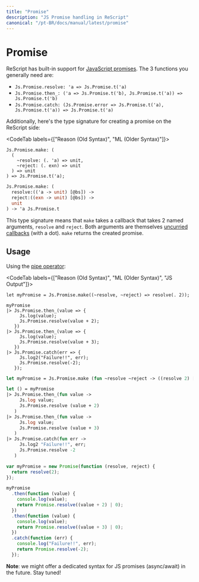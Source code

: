 ```yaml
---
title: "Promise"
description: "JS Promise handling in ReScript"
canonical: "/pt-BR/docs/manual/latest/promise"
---
```


# Promise

ReScript has built-in support for [JavaScript promises](api/js/promise). The 3 functions you generally need are:

- `Js.Promise.resolve: 'a => Js.Promise.t('a)`
- `Js.Promise.then_: ('a => Js.Promise.t('b), Js.Promise.t('a)) => Js.Promise.t('b)`
- `Js.Promise.catch: (Js.Promise.error => Js.Promise.t('a), Js.Promise.t('a)) => Js.Promise.t('a)`

Additionally, here's the type signature for creating a promise on the ReScript side:

<CodeTab labels={["Reason (Old Syntax)", "ML (Older Syntax)"]}>

```rei
Js.Promise.make: (
  (
    ~resolve: (. 'a) => unit,
    ~reject: (. exn) => unit
  ) => unit
) => Js.Promise.t('a);
```
```mli
Js.Promise.make: (
  resolve:(('a -> unit) [@bs]) ->
  reject:((exn -> unit) [@bs]) ->
  unit
) -> 'a Js.Promise.t
```

</CodeTab>

This type signature means that `make` takes a callback that takes 2 named arguments, `resolve` and `reject`. Both arguments are themselves [uncurried callbacks](
function.md#uncurried-function) (with a dot). `make` returns the created promise.

## Usage

Using the [pipe operator](pipe.md):

<CodeTab labels={["Reason (Old Syntax)", "ML (Older Syntax)", "JS Output"]}>

```re
let myPromise = Js.Promise.make((~resolve, ~reject) => resolve(. 2));

myPromise
|> Js.Promise.then_(value => {
     Js.log(value);
     Js.Promise.resolve(value + 2);
   })
|> Js.Promise.then_(value => {
     Js.log(value);
     Js.Promise.resolve(value + 3);
   })
|> Js.Promise.catch(err => {
     Js.log2("Failure!!", err);
     Js.Promise.resolve(-2);
   });
```
```ml
let myPromise = Js.Promise.make (fun ~resolve ~reject -> ((resolve 2) [@bs]))

let () = myPromise
|> Js.Promise.then_(fun value ->
     Js.log value;
     Js.Promise.resolve (value + 2)
   )
|> Js.Promise.then_(fun value ->
     Js.log value;
     Js.Promise.resolve (value + 3)
   )
|> Js.Promise.catch(fun err ->
     Js.log2 "Failure!!", err;
     Js.Promise.resolve -2
   )
```
```js
var myPromise = new Promise(function (resolve, reject) {
  return resolve(2);
});

myPromise
  .then(function (value) {
    console.log(value);
    return Promise.resolve((value + 2) | 0);
  })
  .then(function (value) {
    console.log(value);
    return Promise.resolve((value + 3) | 0);
  })
  .catch(function (err) {
    console.log("Failure!!", err);
    return Promise.resolve(-2);
  });
```

</CodeTab>

**Note**: we might offer a dedicated syntax for JS promises (async/await) in the future. Stay tuned!
